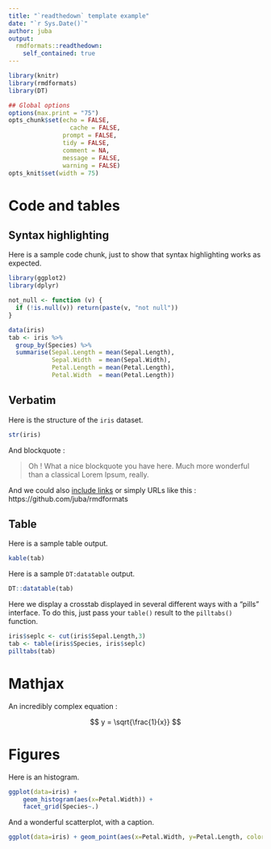 ```yaml
---
title: "`readthedown` template example"
date: "`r Sys.Date()`"
author: juba
output:
  rmdformats::readthedown:
    self_contained: true
---
```



```r
library(knitr)
library(rmdformats)
library(DT)

## Global options
options(max.print = "75")
opts_chunk$set(echo = FALSE,
	             cache = FALSE,
               prompt = FALSE,
               tidy = FALSE,
               comment = NA,
               message = FALSE,
               warning = FALSE)
opts_knit$set(width = 75)
```

# Code and tables

## Syntax highlighting

Here is a sample code chunk, just to show that syntax highlighting works as expected.

```r
library(ggplot2)
library(dplyr)

not_null <- function (v) {
  if (!is.null(v)) return(paste(v, "not null"))
}

data(iris)
tab <- iris %>%
  group_by(Species) %>%
  summarise(Sepal.Length = mean(Sepal.Length),
            Sepal.Width  = mean(Sepal.Width),
            Petal.Length = mean(Petal.Length),
            Petal.Width  = mean(Petal.Length))
```


## Verbatim

Here is the structure of the `iris` dataset.

```r
str(iris)
```

And blockquote :

> Oh ! What a nice blockquote you have here. Much more wonderful than a classical Lorem Ipsum, really.

And we could also [include links](https://github.com/juba/rmdformats) or simply URLs like this : https://github.com/juba/rmdformats

## Table

Here is a sample table output.

```r
kable(tab)
```

Here is a sample `DT:datatable` output.

```r
DT::datatable(tab)
```



Here we display a crosstab displayed in several different ways with a "pills"
interface. To do this, just pass your `table()` result to the `pilltabs()`
function.

```r

iris$seplc <- cut(iris$Sepal.Length,3)
tab <- table(iris$Species, iris$seplc)
pilltabs(tab)

```

# Mathjax

An incredibly complex equation :

$$ y = \sqrt{\frac{1}{x}} $$


# Figures

Here is an histogram.

```r
ggplot(data=iris) +
    geom_histogram(aes(x=Petal.Width)) +
    facet_grid(Species~.)

```

And a wonderful scatterplot, with a caption.

```r
ggplot(data=iris) + geom_point(aes(x=Petal.Width, y=Petal.Length, color=Species))
```


